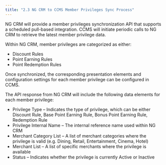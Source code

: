 ```yaml
---
title: "2.3 NG CRM to CCMS Member Privileges Sync Process"
---
```


NG CRM will provide a member privileges synchronization API that supports a scheduled pull-based integration. CCMS will initiate periodic calls to NG CRM to retrieve the latest member privilege data.

Within NG CRM, member privileges are categorized as either:
- Discount Rules
- Point Earning Rules
- Point Redemption Rules

Once synchronized, the corresponding presentation elements and configuration settings for each member privilege can be configured in CCMS.

The API response from NG CRM will include the following data elements for each member privilege:

- Privilege Type – Indicates the type of privilege, which can be either Discount Rule, Base Point Earning Rule, Bonus Point Earning Rule, Redemption Rule
- Privilege Internal Name – The internal reference name used within NG CRM
- Merchant Category List – A list of merchant categories where the privilege is valid (e.g. Dining, Retail, Entertainment, Cinema, Hotel)
- Merchant List – A list of specific merchants where the privilege is available
- Status – Indicates whether the privilege is currently Active or Inactive